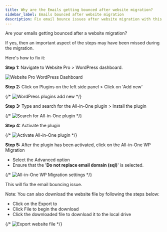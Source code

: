 ```yaml
---
title: Why are the Emails getting bounced after website migration?
sidebar_label: Emails bounced after website migration
description: Fix email bounce issues after website migration with this step-by-step guide
---
```


Are your emails getting bounced after a website migration? 

If yes, then an important aspect of the steps may have been missed during the migration.

Here's how to fix it:

**Step 1:** Navigate to Website Pro > WordPress dashboard.

![Website Pro WordPress Dashboard](/img/website-faqs/emails-bounced-step1.jpg)

**Step 2:** Click on Plugins on the left side panel > Click on 'Add new'

{/* ![WordPress plugins add new](/img/website-faqs/emails-bounced-step2.jpg) */}

**Step 3:** Type and search for the All-in-One plugin > Install the plugin

{/* ![Search for All-in-One plugin](/img/website-faqs/emails-bounced-step3.jpg) */}

**Step 4:** Activate the plugin

{/* ![Activate All-in-One plugin](/img/website-faqs/emails-bounced-step4.jpg) */}

**Step 5:** After the plugin has been activated, click on the All-in-One WP Migration

- Select the Advanced option
- Ensure that the '**Do not replace email domain (sql)**' is selected.

{/* ![All-in-One WP Migration settings](/img/website-faqs/emails-bounced-step5.jpg) */}

This will fix the email bouncing issue.

Note: You can also download the website file by following the steps below:

- Click on the Export to
- Click File to begin the download
- Click the downloaded file to download it to the local drive

{/* ![Export website file](/img/website-faqs/emails-bounced-export.jpg) */}